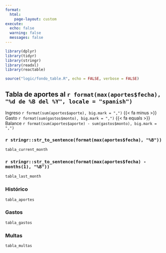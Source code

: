 ```yaml
---
format:
  html:
    page-layout: custom
execute:
  echo: false
  warning: false
  messages: false
---
```


```r
library(dplyr)
library(tidyr)
library(stringr)
library(readxl)
library(reactable)

source("logic/fondo_table.R", echo = FALSE, verbose = FALSE)
```

<style>
@media only screen and (max-width: 800px) {
  body {
    font-size: 14px;
    padding: 5px;
  }
  h2{
  margin-top: 20px;
  font-size: 16px;
}
}

h2{
 border-bottom: none;
}

.aportes-table {
  margin-top: 1rem;
  border: none;
  border-radius: 4px;
  box-shadow: 0 4px 8px 0 rgba(0, 0, 0, 0.1);
  height: 70vh;
}

.header {
  background-color: hsl(213, 45%, 97%);
  border-bottom-color: hsl(213, 33%, 93%);
  border-bottom-width: 1px;
  border-top: 1px solid hsl(213, 33%, 93%);
  color: hsl(213, 13%, 33%);
}

.rt-tbody{
border: 1px solid hsl(213, 33%, 93%);
}

.header[aria-sort]:hover,
.header[aria-sort]:focus {
  color: hsl(213, 55%, 50%);
}

</style>


## Tabla de aportes al `r format(max(aportes$fecha), "%d de %B del %Y", locale = "spanish")` {.px-md-5 .d-flex .flex-column .align-items-center}

::: {d-flex}
<span class="badge bg-success">Ingreso `r format(sum(aportes$aporte), big.mark = ",")`</span> {{< fa minus >}}
<span class="badge bg-danger">Gasto `r format(sum(gastos$monto), big.mark = ",")`</span> {{< fa equals >}}
<span class="badge bg-primary">Balance `r format(sum(aportes$aporte) - sum(gastos$monto), big.mark = ",")`</span>
:::

::: { .panel-tabset }

### `r stringr::str_to_sentence(format(max(aportes$fecha), "%B"))`
```r
tabla_current_month
```

### `r stringr::str_to_sentence(format(max(aportes$fecha) - months(1), "%B"))`
```r
tabla_last_month
```

### Histórico
```r
tabla_aportes
```


### Gastos

```r
tabla_gastos
```


### Multas

```r
tabla_multas
```

:::